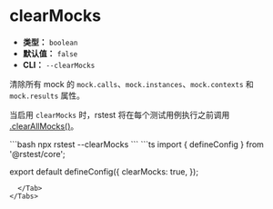 # clearMocks

- **类型：** `boolean`
- **默认值：** `false`
- **CLI：** `--clearMocks`

清除所有 mock 的 `mock.calls`、`mock.instances`、`mock.contexts` 和 `mock.results` 属性。

当启用 `clearMocks` 时，rstest 将在每个测试用例执行之前调用 [.clearAllMocks()](/api/rstest/mockFunctions#rstestclearallmocks)。


<Tabs defaultValue='rstest.config.ts'>
  <Tab label="CLI">
  ```bash
  npx rstest --clearMocks
  ```
  </Tab>
  <Tab label="rstest.config.ts">
```ts
import { defineConfig } from '@rstest/core';

export default defineConfig({
  clearMocks: true,
});
```
  </Tab>
</Tabs>
